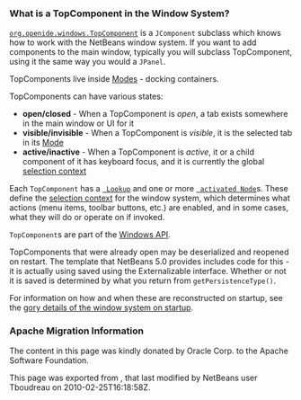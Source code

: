 <!--

    Licensed to the Apache Software Foundation (ASF) under one
    or more contributor license agreements.  See the NOTICE file
    distributed with this work for additional information
    regarding copyright ownership.  The ASF licenses this file
    to you under the Apache License, Version 2.0 (the
    "License"); you may not use this file except in compliance
    with the License.  You may obtain a copy of the License at

      http://www.apache.org/licenses/LICENSE-2.0

    Unless required by applicable law or agreed to in writing,
    software distributed under the License is distributed on an
    "AS IS" BASIS, WITHOUT WARRANTIES OR CONDITIONS OF ANY
    KIND, either express or implied.  See the License for the
    specific language governing permissions and limitations
    under the License.

-->

===What is a TopComponent in the Window System?===

[http://bits.netbeans.org/dev/javadoc/org-openide-windows/org/openide/windows/TopComponent.html <tt>org.openide.windows.TopComponent</tt>] is a <tt>JComponent</tt> subclass which knows how to work with
the NetBeans window system.  If you want to add components to the main window, typically you will subclass TopComponent, using it the same way you would a <tt>JPanel</tt>.

TopComponents live inside [[DevFaqWindowsMode| Mode]]s - docking containers.

TopComponents can have various states:
* '''open/closed''' - When a TopComponent is ''open'', a tab exists somewhere in the main window or UI for it
* '''visible/invisible''' - When a TopComponent is ''visible'', it is the selected tab in its [[DevFaqWindowsMode| Mode]]
* '''active/inactive''' - When a TopComponent is ''active'', it or a child component of it has keyboard focus, and it is currently the global [[DevFaqTrackGlobalSelection| selection context]]

Each <tt>TopComponent</tt> has a <tt>[[DevFaqLookup| Lookup]]</tt> and one or more <tt>[[DevFaqWhatIsANode| activated Node]]</tt>s.  These define the [[DevFaqTrackGlobalSelection| selection context]] for the window system, which determines what actions (menu items, toolbar buttons, etc.) are enabled, and in some cases, what they will do or operate on if invoked.

<tt>TopComponent</tt>s are part of the [http://bits.netbeans.org/dev/javadoc/org-openide-windows/org/openide/windows/doc-files/api.html Windows API].

TopComponents that were already open may be deserialized and reopened on restart.  The template that NetBeans 5.0 provides includes code for this - it is actually using saved using the Externalizable interface.  Whether or not it is saved is determined by what you return from <tt>getPersistenceType()</tt>.

For information on how and when these are reconstructed on startup, see the [[DevFaqWindowsInternals| gory details of the window system on startup]].

===Apache Migration Information===

The content in this page was kindly donated by Oracle Corp. to the
Apache Software Foundation.

This page was exported from , 
that last modified by NetBeans user Tboudreau 
on 2010-02-25T16:18:58Z.

